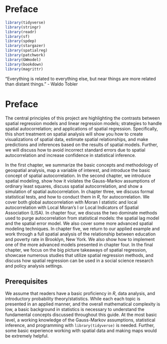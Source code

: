 # Preface {.unnumbered}

```r
library(tidyverse)
library(stringr)
library(readr)
library(sf)
library(spdep)
library(stargazer)
library(spatialreg)
library(patchwork)
library(GWmodel)
library(bookdown)
library(magrittr)
```

"Everything is related to everything else, but near things are more
related than distant things." - Waldo Tobler

# Preface

The central principles of this project are highlighting the contrasts
between spatial regression models and linear regression models;
strategies to handle spatial autocorrelation; and applications of
spatial regression. Specifically, this short treatment on spatial
analysis will show you how to create visualizations of spatial data,
estimate spatial relationships, and make predictions and inferences
based on the results of spatial models. Further, we will discuss how to
avoid incorrect standard errors due to spatial autocorrelation and
increase confidence in statistical inference.

In the first chapter, we summarize the basic concepts and methodology of
geospatial analysis, map a variable of interest, and introduce the basic
concept of spatial autocorrelation. In the second chapter, we introduce
spatial modeling, show how it violates the Gauss-Markov assumptions of
ordinary least squares, discuss spatial autocorrelation, and show a
simulation of spatial autocorrelation. In chapter three, we discuss
formal statistical tests, and how to conduct them in *R*, for
autocorrelation. We cover both global autocorrelation with Moran I
statistic and local autocorrelation with Local Moran's I or Local
Indicators of Spatial Association (LISA). In chapter four, we discuss
the two dominate methods used to purge autocorrelation from statistical
models: the spatial lag model and the spatial error model. We also cover
some more advanced spatial modeling techniques. In chapter five, we
return to our applied example and work through a full spatial analysis
of the relationship between education and poverty rate in Brooklyn, New
York. We also show how to implement one of the more advanced models
presented in chapter four. In the final chapter, we focus on the big
picture takeaways of spatial regression, showcase numerous studies that
utilize spatial regression methods, and discuss how spatial regression
can be used in a social science research and policy analysis settings.

## Prerequisites

We assume that readers have a basic proficiency in *R*, data analysis,
and introductory probability theory/statistics. While each each topic is
presented in an applied manner, and the overall mathematical complexity
is low, a basic background in statistics is necessary to understand the
fundamental concepts discussed throughout this guide. At the most basic
level, a working knowledge of the Gauss-Markov assumptions, statistical
inference, and programming with `library(tidyverse)` is needed. Further,
some basic experience working with spatial data and making maps would be
extremely helpful.